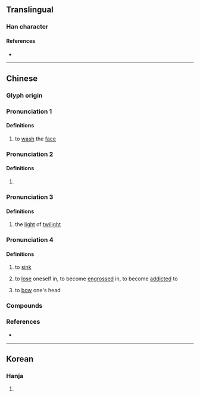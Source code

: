 {{character info/new}}
==Translingual==

===Han character===
{{Han char|rn=85|rad=水|as=05|sn=8|four=35190|canj=EJD|ids=⿰氵未}}

====References====
* {{Han ref|kx=0612.140|dkj=17236|dj=1006.020|hdz=31578.010|uh=6CAC|ud=27820|bh=AA7A|bd=43642}}

----

==Chinese==

===Glyph origin===
{{Han etym}}

<!--
|c=mui6
-->{{attention|zh}}

===Pronunciation 1===
{{zh-forms|alt=頮,湏,靧}}
{{zh-pron
|m=huì
|oc=2
|cat=v
}}

====Definitions====
{{zh-hanzi}}

# {{lb|zh|classical}} to [[wash]] the [[face]]

===Pronunciation 2===
{{zh-forms}}
{{zh-pron
|m=Mèi
|mc=y
|oc=3+1
|cat=pn
}}

====Definitions====
{{zh-hanzi}}

# {{rfdef|zh}}

===Pronunciation 3===
{{zh-forms}}
{{zh-pron
|m=mèi
|cat=
}}

====Definitions====
{{zh-hanzi}}

# {{zh-obsolete}} the [[light]] of [[twilight]]


===Pronunciation 4===
{{zh-forms|alt=汆}}

{{zh-pron
|md=mê
|mn=bī
}}

====Definitions====

# {{lb|zh|Min Nan|Min Dong}} to [[sink]]
# {{lb|zh|Min Nan|Min Dong}} to [[lose]] oneself in, to become [[engrossed]] in, to become [[addicted]] to
# {{lb|zh|Min Dong}} to [[bow]] one's head



===Compounds===
{{zh-der|沬血|洿沬|沬水|沬頭溜}}

===References===
* {{R:twedu|B02050}}


----

==Korean==

===Hanja===
{{ko-hanja|hangeul=매|eumhun=|rv=mae|mr=mae|y=may}}

# {{rfdef|ko|sort=水05}}